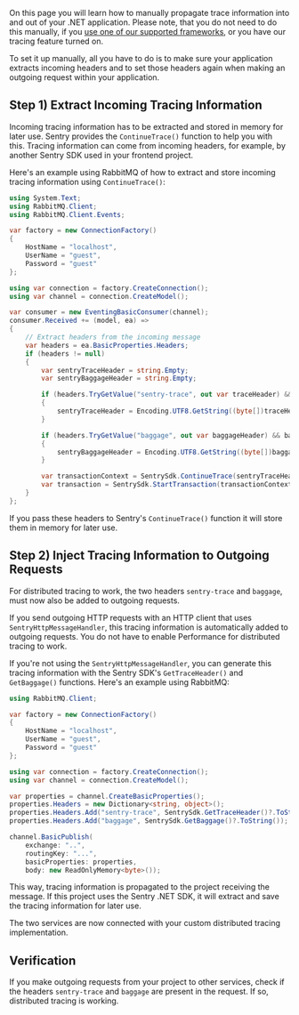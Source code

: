 On this page you will learn how to manually propagate trace information into and out of your .NET application. Please note, that you do not need to do this manually, if you [use one of our supported frameworks](/platforms/dotnet/distributed-tracing/#how-to-use-distributed-tracing), or you have our <PlatformLink to="/tracing/">tracing feature</PlatformLink> turned on.

To set it up manually, all you have to do is to make sure your application extracts incoming headers and to set those headers again when making an outgoing request within your application.

## Step 1) Extract Incoming Tracing Information

Incoming tracing information has to be extracted and stored in memory for later use. Sentry provides the `ContinueTrace()` function to help you with this. Tracing information can come from incoming headers, for example, by another Sentry SDK used in your frontend project.

Here's an example using RabbitMQ of how to extract and store incoming tracing information using `ContinueTrace()`:

```csharp
using System.Text;
using RabbitMQ.Client;
using RabbitMQ.Client.Events;

var factory = new ConnectionFactory()
{
    HostName = "localhost",
    UserName = "guest",
    Password = "guest"
};

using var connection = factory.CreateConnection();
using var channel = connection.CreateModel();

var consumer = new EventingBasicConsumer(channel);
consumer.Received += (model, ea) =>
{
    // Extract headers from the incoming message
    var headers = ea.BasicProperties.Headers;
    if (headers != null)
    {
        var sentryTraceHeader = string.Empty;
        var sentryBaggageHeader = string.Empty;

        if (headers.TryGetValue("sentry-trace", out var traceHeader) && traceHeader is not null)
        {
            sentryTraceHeader = Encoding.UTF8.GetString((byte[])traceHeader);
        }

        if (headers.TryGetValue("baggage", out var baggageHeader) && baggageHeader is not null)
        {
            sentryBaggageHeader = Encoding.UTF8.GetString((byte[])baggageHeader);
        }

        var transactionContext = SentrySdk.ContinueTrace(sentryTraceHeader, sentryBaggageHeader);
        var transaction = SentrySdk.StartTransaction(transactionContext);
    }
};
```

If you pass these headers to Sentry's `ContinueTrace()` function it will store them in memory for later use.

## Step 2) Inject Tracing Information to Outgoing Requests

For distributed tracing to work, the two headers `sentry-trace` and `baggage`, must now also be added to outgoing requests.

If you send outgoing HTTP requests with an HTTP client that uses `SentryHttpMessageHandler`, this tracing information is automatically added to outgoing requests. You do not have to enable Performance for distributed tracing to work.

If you're not using the `SentryHttpMessageHandler`, you can generate this tracing information with the Sentry SDK's `GetTraceHeader()` and `GetBaggage()` functions. Here's an example using RabbitMQ:

```csharp
using RabbitMQ.Client;

var factory = new ConnectionFactory()
{
    HostName = "localhost",
    UserName = "guest",
    Password = "guest"
};

using var connection = factory.CreateConnection();
using var channel = connection.CreateModel();

var properties = channel.CreateBasicProperties();
properties.Headers = new Dictionary<string, object>();
properties.Headers.Add("sentry-trace", SentrySdk.GetTraceHeader()?.ToString());
properties.Headers.Add("baggage", SentrySdk.GetBaggage()?.ToString());

channel.BasicPublish(
    exchange: "..",
    routingKey: "...",
    basicProperties: properties,
    body: new ReadOnlyMemory<byte>());
```

This way, tracing information is propagated to the project receiving the message. If this project uses the Sentry .NET SDK, it will extract and save the tracing information for later use.

The two services are now connected with your custom distributed tracing implementation.

## Verification

If you make outgoing requests from your project to other services, check if the headers `sentry-trace` and `baggage` are present in the request. If so, distributed tracing is working.
